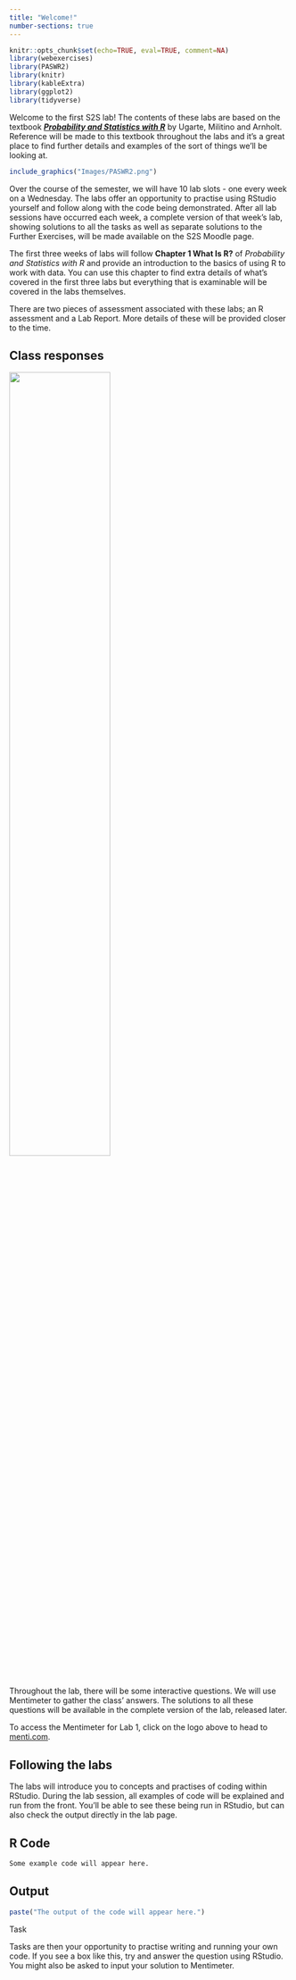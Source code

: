 ```yaml
---
title: "Welcome!"
number-sections: true
---
```


```r
knitr::opts_chunk$set(echo=TRUE, eval=TRUE, comment=NA)
library(webexercises)
library(PASWR2)
library(knitr)
library(kableExtra)
library(ggplot2)
library(tidyverse)
```

```{=html}
<!-- question callout example
:::{.question}
::::{.question-header}
Question
::::
::::{.question-container}
This is where the question text would go.
::::
:::
-->
```

Welcome to the first S2S lab! The contents of these labs are based on the textbook [***Probability and Statistics with R***](https://read.kortext.com/reader/pdf/92741/A){target="_blank"} by Ugarte, Militino and Arnholt. Reference will be made to this textbook throughout the labs and it's a great place to find further details and examples of the sort of things we'll be looking at.

```r
include_graphics("Images/PASWR2.png")
```

Over the course of the semester, we will have 10 lab slots - one every week on a Wednesday. The labs offer an opportunity to practise using RStudio yourself and follow along with the code being demonstrated. After all lab sessions have occurred each week, a complete version of that week's lab, showing solutions to all the tasks as well as separate solutions to the Further Exercises, will be made available on the S2S Moodle page.

The first three weeks of labs will follow **Chapter 1 What Is R?** of *Probability and Statistics with R* and provide an introduction to the basics of using R to work with data. You can use this chapter to find extra details of what's covered in the first three labs but everything that is examinable will be covered in the labs themselves.

There are two pieces of assessment associated with these labs; an R assessment and a Lab Report. More details of these will be provided closer to the time.

## Class responses {.unnumbered}

[![](Images/Mentimeter.svg){width="60%" fig-align="center"}](https://www.menti.com/)

Throughout the lab, there will be some interactive questions. We will use Mentimeter to gather the class' answers. The solutions to all these questions will be available in the complete version of the lab, released later.

To access the Mentimeter for Lab 1, click on the logo above to head to [menti.com](https://www.menti.com/){target="_blank"}.


## Following the labs

The labs will introduce you to concepts and practises of coding within RStudio. During the lab session, all examples of code will be explained and run from the front. You'll be able to see these being run in RStudio, but can also check the output directly in the lab page.

::: panel-tabset
## R Code

```r
Some example code will appear here.
```

## Output

```r
paste("The output of the code will appear here.")
```

:::


:::{.question}
::::{.question-header}
Task
::::
::::{.question-container}
Tasks are then your opportunity to practise writing and running your own code. If you see a box like this, try and answer the question using RStudio. You might also be asked to input your solution to Mentimeter.
::::
:::



